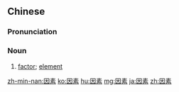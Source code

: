 ==Chinese==
{{zh-forms}}

===Pronunciation===
{{zh-pron
|m=yīnsù
|ma=Zh-yinsù.ogg
|c=jan1 sou3
|mn=in-sò͘
|cat=n
}}

===Noun===
{{zh-noun}}

# [[factor]]; [[element]]

[[zh-min-nan:因素]]
[[ko:因素]]
[[hu:因素]]
[[mg:因素]]
[[ja:因素]]
[[zh:因素]]